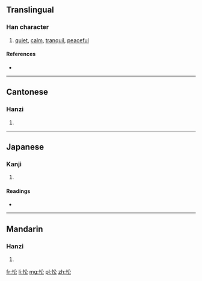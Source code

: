==Translingual==

===Han character===
{{Han char|rn=61|rad=心|as=04|sn=7|four=9803<sub>2</sub>|canj=心金戈 (PCI)|ids=⿰[[忄]][[公]]}}

# [[quiet]], [[calm]], [[tranquil]], [[peaceful]]

====References====
* {{Han ref|kx=0377.270|dkj=10367|dj=0705.140|hdz=42277.130|uh=5FEA|ud=24554|bh=A7D8|bd=42968}}

----

==Cantonese==

===Hanzi===
{{yue-hanzi|jyut=[[sung1]], [[zung1]]|y=sung1, jung1}}

# {{defn|lang=yue|sort=心04}}

----

==Japanese==

===Kanji===
{{ja-kanji|grade=|rs=心04}}

# {{defn|lang=ja|sort=心04}}

====Readings====
* {{ja-readings|on=[[しょう]] (shō), [[しゅ]] (shu)|kun=[[おどろく]] (odoroku)}}

----

==Mandarin==

===Hanzi===
{{cmn-hanzi|pin=[[sōng]] ([[song1]]), [[zhōng]] ([[zhong1]])|wg=sung<sup>1</sup>, chung<sup>1</sup>}}

# {{defn|lang=cmn|sort=心04}}

[[fr:忪]]
[[li:忪]]
[[mg:忪]]
[[pl:忪]]
[[zh:忪]]